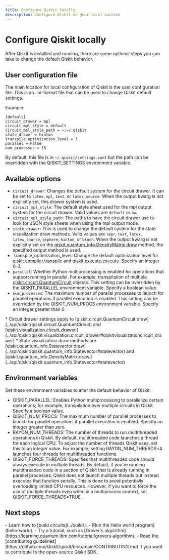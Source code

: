 ```yaml
---
title: Configure Qiskit locally
description: Configure Qiskit on your local machine
---
```


# Configure Qiskit locally

After Qiskit is installed and running, there are some optional steps you can take to change the default Qiskit behavior.

## User configuration file

The main location for local configuration of Qiskit is the user configuration file. This is an .ini-format file that can be used to change Qiskit default settings.

Example:

```text
[default]
circuit_drawer = mpl
circuit_mpl_style = default
circuit_mpl_style_path = ~:~/.qiskit
state_drawer = hinton
transpile_optimization_level = 3
parallel = False
num_processes = 15
```

By default, this file is in `~/.qiskit/settings.conf` but the path can be overridden with the QISKIT_SETTINGS environment variable.

## Available options

-   `circuit_drawer`: Changes the default system for the circuit drawer. It can be set to `latex`, `mpl`, `text`, or `latex_source`. When the output kwarg is not explicitly set, this drawer system is used.
-   `circuit_mpl_style`: The default style sheet used for the mpl output system for the circuit drawer. Valid values are `default` or `bw`.
-   `circuit_mpl_style_path`: The paths to have the circuit drawer use to look for JSON style sheets when using the mpl output mode.
-   `state_drawer`: This is used to change the default system for the state visualization draw methods. Valid values are `repr`, `text`, `latex`, `latex_source`, `qsphere`, `hinton`, or `bloch`. When the output kwarg is not explicitly set on the [qiskit.quantum_info.DensityMatrix.draw](../api/qiskit/qiskit.quantum_info.DensityMatrix#densitymatrix) method, the specified output method is used.
-   \`transpile_optimization_level: Change the default optimization level for [qiskit.compiler.transpile](../api/qiskit/compiler#circuit-and-pulse-compilation-functions) and [qiskit.execute.execute](../api/qiskit/execute#executing-experiments). Specify an integer 0-3.
-   `parallel`: Whether Python multiprocessing is enabled for operations that support running in parallel.  For example, transpilation of multiple [qiskit.circuit.QuantumCircuit](../api/qiskit/qiskit.circuit.QuantumCircuit#quantumcircuit) objects. This setting can be overridden by the QISKIT_PARALLEL environment variable. Specify a boolean value.
-   `num_processes`: The maximum number of parallel processes to launch for parallel operations if parallel execution is enabled. This setting can be overridden by the QISKIT_NUM_PROCS environment variable. Specify an integer greater than 0. 

<Admonition type="note">
    * Circuit drawer settings apply to [qiskit.circuit.QuantumCircuit.draw](../api/qiskit/qiskit.circuit.QuantumCircuit) and [qiskit.visualization.circuit_drawer.](../api/qiskit/qiskit.visualization.circuit_drawer#qiskitvisualizationcircuit_drawer)
    * State visualization draw methods are [qiskit.quantum_info.Statevector.draw](../api/qiskit/qiskit.quantum_info.Statevector#statevector) and [qiskit.quantum_info.DensityMatrix.draw.](../api/qiskit/qiskit.quantum_info.Statevector#statevector)
</Admonition>

## Environment variables

Set these environment variables to alter the default behavior of Qiskit:

-   QISKIT_PARALLEL: Enables Python multiprocessing to parallelize certain operations; for example, transpilation over multiple circuits in Qiskit. Specify a boolean value.
-   QISKIT_NUM_PROCS: The maximum number of parallel processes to launch for parallel operations if parallel execution is enabled. Specify an integer greater than zero.
-   RAYON_NUM_THREADS: The number of threads to run multithreaded operations in Qiskit. By default, multithreaded code launches a thread for each logical CPU. To adjust the number of threads Qiskit uses, set this to an integer value. For example, setting RAYON_NUM_THREADS=4 launches four threads for multithreaded functions. 
-   QISKIT_FORCE_THREADS: Specifies that multithreaded code should always execute in multiple threads. By default, if you're running multithreaded code in a section of Qiskit that is already running in parallel processes, Qiskit does not launch multiple threads but instead executes that function serially. This is done to avoid potentially overloading limited CPU resources. However, if you want to force the use of multiple threads even when in a multiprocess context, set QISKIT_FORCE_THREADS=TRUE.

## Next steps

<Admonition type="tip" title="Recommendations">
  - Learn how to [build circuits](../build/).
  - [Run the Hello world program](hello-world).
  - Try a tutorial, such as [Grover's algorithm](https://learning.quantum.ibm.com/tutorial/grovers-algorithm).
  - Read the [contributing guidelines](https://github.com/Qiskit/qiskit/blob/main/CONTRIBUTING.md) if you want to contribute to the open-source Qiskit SDK.
</Admonition>
